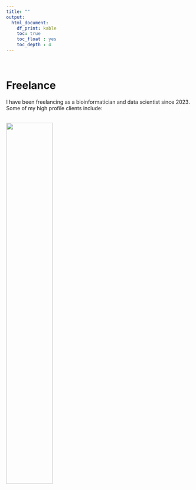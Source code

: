 ```yaml
---
title: ""
output:
  html_document:
    df_print: kable
    toc: true
    toc_float : yes
    toc_depth : 4
---
```



```{=html}
<style>
.two-column-htmltable {
  width: 66.666%;
}
.one-column-htmltable {
  width: 33.333%;
}
</style>
```


<br>


# Freelance

I have been freelancing as a bioinformatician and data scientist since 2023. Some of my high profile clients include:

<br>
<img src="image/clients.png" style="width: 50%; height: 50%;">
<br>


